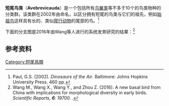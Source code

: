 {{Automatic taxobox
| fossil_range = <br>[[白垩纪|早白垩世]]–[[全新世|现今]]，{{Fossil range|131|0}}
| image = Sapeornis chaoyangensis.JPG
| image_caption = {{link-en|朝阳会鸟|Sapeornis chaoyangensis}}标本，位于[[香港科学馆|香港科学馆]]
| taxon = Avebrevicauda
| authority = {{link-en|格雷戈里·保罗|Gregory S. Paul}}, 2002
| subdivision_ranks = 演化支
| subdivision = *{{extinct}}[[中鸟|中鸟]] ''Zhongornis''
*{{extinct}}{{link-en|杂食鸟形类|Omnivoropterygiformes}} Omnivoropterygiformes
*[[尾综骨鸟目|尾综骨鸟目]] Pygostylia
}}
'''短尾鸟类'''（'''Avebrevicauda'''）是一个包括所有[[鳥翼類|鸟翼类]]等不多于10个的鸟类物种的分类群。该类群在2002年由{{link-en|格雷戈里·斯科特·保罗|Gregory S. Paul}}命名，以区分拥有短尾的鸟类与它们的祖先，例如[[始祖鸟|始祖鸟]]这样具有长的、类似[[爬行动物|爬行动物]]的尾部的鸟。<ref name="paul2002">Paul, G.S. (2002). ''Dinosaurs of the Air''. Baltimore: Johns Hopkins University Press. 460 pp.</ref>

下面的分支图是2016年由Wang等人进行的系统发育研究的结果：<ref name="wangetal2016">Wang M., Wang X., Wang Y., and Zhou Z. (2016). A new basal bird from China with implications for morphological diversity in early birds. ''Scientific Reports, '''6''': 19700. {{doi|10.1038/srep19700}}.''</ref>

{{clade|{{clade
             |1=†[[吉祥鸟|吉祥鸟]]
             |label2=短尾鸟类
             |2={{clade
              |1=†{{link-en|会鸟|Sapeornis}}
              |label2=[[尾综骨鸟目|尾综骨鸟目]]
              |2={{clade
                 |1=†[[孔子鸟|孔子鸟]]
                   |2={{clade
                   |1=†[[重明鸟|重明鸟]]
                   |2=[[鸟胸骨类|鸟胸骨类]]
}} }} }} }}|style=font-size:100%;line-height:100%|label1=[[真鸟翼类|真鸟翼类]]}}

== 参考资料 ==

<references />
{{Paraves|A.}}
[[Category:短尾鳥類|Category:短尾鳥類]]
{{biology-stub}}